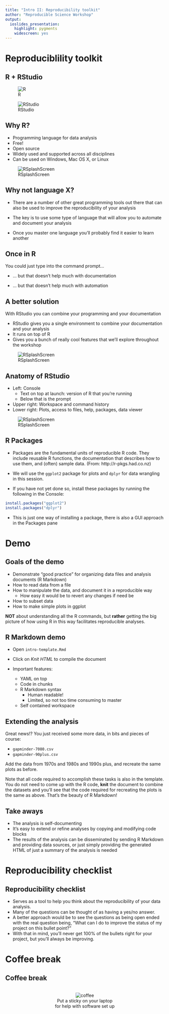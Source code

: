 ```yaml
---
title: "Intro II: Reproducibility toolkit"
author: "Reproducible Science Workshop"
output:
  ioslides_presentation:
    highlight: pygments
    widescreen: yes
---
```


# Reproduciblility toolkit

## R + RStudio

<div class="columns-2">
![R](img/Rlogo-1.png)

![RStudio](img/RStudio-Logo-Blue-Gradient.png)
</div>


## Why R?

<div class="columns-2">
- Programming language for data analysis
- Free!
- Open source
- Widely used and supported across all disciplines
- Can be used on Windows, Mac OS X, or Linux

![RSplashScreen](img/RSplashScreen.png)
</div>


## Why not language X?

- There are a number of other great programming tools out there that can also be 
used to improve the reproducibility of your analysis

- The key is to use some type of language that will allow you to automate and 
document your analysis

- Once you master one language you'll probably find it easier to learn another


## Once in R

You could just type into the command prompt...

- ... but that doesn't help much with documentation

- ... but that doesn't help much with automation


## A better solution

With RStudio you can combine your programming and your documentation

<div class="columns-2">
- RStudio gives you a single environment to combine your documentation and your
analysis
- It runs on top of R
- Gives you a bunch of really cool features that we'll explore throughout the
workshop

![RSplashScreen](img/RStudioSplash.png)
</div>

## Anatomy of RStudio

<div class="columns-2">
- Left: Console
    - Text on top at launch: version of R that you’re running
    - Below that is the prompt
- Upper right: Workspace and command history
- Lower right: Plots, access to files, help, packages, data viewer

![RSplashScreen](img/RStudioSplash.png)
</div>

## R Packages

- Packages are the fundamental units of reproducible R code. They include reusable R
functions, the documentation that describes how to use them, and (often) sample data.
(From: http://r-pkgs.had.co.nz)

- We will use the `ggplot2` package for plots and `dplyr` for data wrangling in this
session.

- If you have not yet done so, install these packages by running the following
in the Console:
```r
install.packages("ggplot2")
install.packages("dplyr")
```
    
- This is just one way of installing a package, there is also a GUI approach in 
the Packages pane

# Demo

## Goals of the demo

- Demonstrate "good practice" for organizing data files and analysis 
documents (R Markdown)
- How to read data from a file
- How to manipulate the data, and document it in a reproducible way
    - How easy it would be to revert any changes if need be
- How to subset data
- How to make simple plots in ggplot

**NOT** about understanding all the R commands, but **rather** getting the big 
picture of how using R in this way facilitates reproducible analyses.

## R Markdown demo

- Open `intro-template.Rmd` 

- Click on *Knit HTML* to compile the document

- Important features:
    - YAML on top
    - Code in chunks
    - R Markdown syntax 
        - Human readable!
        - Limited, so not too time consuming to master
    - Self contained workspace
    
## Extending the analysis

Great news!? You just received some more data, in bits and pieces of course:

- `gapminder-7080.csv`
- `gapminder-90plus.csv`

Add the data from 1970s and 1980s and 1990s plus, and recreate the same
plots as before.

Note that all code required to accomplish these tasks is also in the template.
You do not need to come up with the R code, **knit** the document to combine
the datasets and you'll see that the code required for recreating the plots
is the same as above. That's the beauty of R Markdown!


## Take aways

- The analysis is self-documenting
- It's easy to extend or refine analyses by copying and modifying code blocks
- The results of the analysis can be disseminated by sending R Markdown and 
providing data sources, or just simply providing the generated HTML of just 
a summary of the analysis is needed

# Reproducibility checklist

## Reproducibility checklist

- Serves as a tool to help you think about the reproducibility of your data 
analysis.
- Many of the questions can be thought of as having a yes/no answer.
- A better approach would be to see the questions as being open ended with 
the real question being, "What can I do to improve the status of my project 
on this bullet point?"
- With that in mind, you'll never get 100% of the bullets right for your project, 
but you'll always be improving.

# Coffee break

## Coffee break

<center>
<br>
![coffee](img/coffee_000000_264.png)
<br>
Put a sticky on your laptop <br>
for help with software set up
</center>
